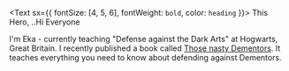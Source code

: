 <Text sx={{ fontSize: [4, 5, 6], fontWeight: `bold`, color: `heading` }}>
  This Hero, ..Hi Everyone
</Text>

I'm Eka - currently teaching "Defense against the Dark Arts" at Hogwarts, Great Britain. I recently published a book called [Those nasty Dementors](https://www.lekoarts.de).
It teaches everything you need to know about defending against Dementors.
